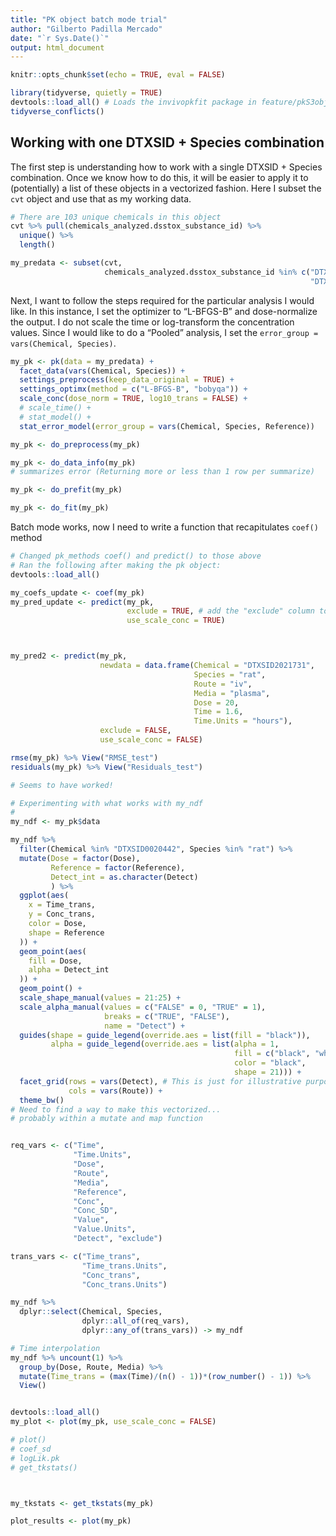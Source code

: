 ```yaml
---
title: "PK object batch mode trial"
author: "Gilberto Padilla Mercado"
date: "`r Sys.Date()`"
output: html_document
---
```


```r
knitr::opts_chunk$set(echo = TRUE, eval = FALSE)

library(tidyverse, quietly = TRUE)
devtools::load_all() # Loads the invivopkfit package in feature/pkS3obj_facet branch
tidyverse_conflicts()
```

## Working with one DTXSID + Species combination

The first step is understanding how to work with a single DTXSID + Species combination.
Once we know how to do this, it will be easier to apply it to (potentially)
a list of these objects in a vectorized fashion.
Here I subset the `cvt` object and use that as my working data.

```r
# There are 103 unique chemicals in this object
cvt %>% pull(chemicals_analyzed.dsstox_substance_id) %>%
  unique() %>%
  length()

my_predata <- subset(cvt,
                     chemicals_analyzed.dsstox_substance_id %in% c("DTXSID0020442",
                                                                   "DTXSID2021731"))
```

Next, I want to follow the steps required for the particular analysis I would like.
In this instance, I set the optimizer to "L-BFGS-B" and dose-normalize the output.
I do not scale the time or log-transform the concentration values.
Since I would like to do a "Pooled" analysis,
I set the `error_group = vars(Chemical, Species)`.

```r
my_pk <- pk(data = my_predata) +
  facet_data(vars(Chemical, Species)) +
  settings_preprocess(keep_data_original = TRUE) +
  settings_optimx(method = c("L-BFGS-B", "bobyqa")) +
  scale_conc(dose_norm = TRUE, log10_trans = FALSE) +
  # scale_time() +
  # stat_model() + 
  stat_error_model(error_group = vars(Chemical, Species, Reference)) 

my_pk <- do_preprocess(my_pk)

my_pk <- do_data_info(my_pk) 
# summarizes error (Returning more or less than 1 row per summarize)

my_pk <- do_prefit(my_pk)

my_pk <- do_fit(my_pk)
```

Batch mode works, now I need to write a function that recapitulates `coef()` method

```r
# Changed pk_methods coef() and predict() to those above
# Ran the following after making the pk object:
devtools::load_all()

my_coefs_update <- coef(my_pk)
my_pred_update <- predict(my_pk,
                          exclude = TRUE, # add the "exclude" column to output
                          use_scale_conc = TRUE)



my_pred2 <- predict(my_pk,
                    newdata = data.frame(Chemical = "DTXSID2021731",
                                         Species = "rat",
                                         Route = "iv",
                                         Media = "plasma",
                                         Dose = 20,
                                         Time = 1.6,
                                         Time.Units = "hours"),
                    exclude = FALSE,
                    use_scale_conc = FALSE)

rmse(my_pk) %>% View("RMSE_test")
residuals(my_pk) %>% View("Residuals_test")

# Seems to have worked!
```


```r
# Experimenting with what works with my_ndf
# 
my_ndf <- my_pk$data

my_ndf %>%
  filter(Chemical %in% "DTXSID0020442", Species %in% "rat") %>%
  mutate(Dose = factor(Dose),
         Reference = factor(Reference),
         Detect_int = as.character(Detect)
         ) %>%
  ggplot(aes(
    x = Time_trans,
    y = Conc_trans,
    color = Dose,
    shape = Reference
  )) +
  geom_point(aes(
    fill = Dose,
    alpha = Detect_int
  )) +
  geom_point() +
  scale_shape_manual(values = 21:25) +
  scale_alpha_manual(values = c("FALSE" = 0, "TRUE" = 1),
                     breaks = c("TRUE", "FALSE"),
                     name = "Detect") +
  guides(shape = guide_legend(override.aes = list(fill = "black")),
         alpha = guide_legend(override.aes = list(alpha = 1,
                                                  fill = c("black", "white"),
                                                  color = "black",
                                                  shape = 21))) +
  facet_grid(rows = vars(Detect), # This is just for illustrative purposes, this would be Routes
             cols = vars(Route)) +
  theme_bw()
# Need to find a way to make this vectorized...
# probably within a mutate and map function


req_vars <- c("Time",
              "Time.Units",
              "Dose",
              "Route",
              "Media",
              "Reference",
              "Conc",
              "Conc_SD",
              "Value",
              "Value.Units",
              "Detect", "exclude")

trans_vars <- c("Time_trans",
                "Time_trans.Units",
                "Conc_trans",
                "Conc_trans.Units")

my_ndf %>%
  dplyr::select(Chemical, Species,
                dplyr::all_of(req_vars),
                dplyr::any_of(trans_vars)) -> my_ndf

# Time interpolation
my_ndf %>% uncount(1) %>% 
  group_by(Dose, Route, Media) %>%
  mutate(Time_trans = (max(Time)/(n() - 1))*(row_number() - 1)) %>%
  View()


devtools::load_all()
my_plot <- plot(my_pk, use_scale_conc = FALSE)


```



```r
# plot()
# coef_sd
# logLik.pk
# get_tkstats()



my_tkstats <- get_tkstats(my_pk)

plot_results <- plot(my_pk)


```



